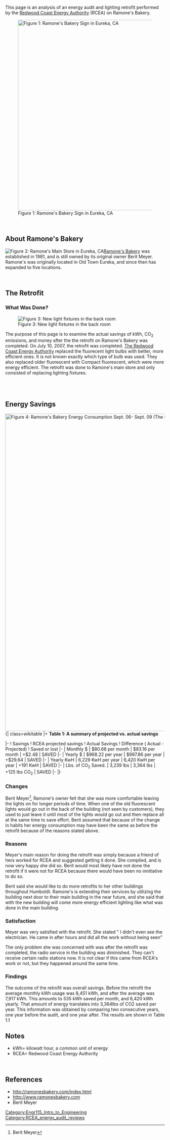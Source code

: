 This page is an analysis of an energy audit and lighting retrofit performed by the [http://www.redwoodenergy.org Redwood Coast Energy Authority] (RCEA) on Ramone's Bakery. 

[[Image:DSCN0945.jpg|thumb|right|600px|Figure 1: Ramone's Bakery Sign in Eureka, CA]] 

<br> 

== About Ramone's Bakery  ==

[[Image:DSCN0944.jpg|thumb|right|Figure 2: Ramone's Main Store in Eureka, CA]][http://www.ramonesbakery.com Ramone's Bakery] was established in 1981, and is still owned by its original owner Berit Meyer. Ramone's was originally located in Old Town Eureka, and since then has expanded to five locations. 

<br>

== The Retrofit ==  

=== What Was Done?  ===

[[Image:DSCN0947.jpg|thumb|left|Figure 3: New light fixtures in the back room]] 

The purpose of this page is to examine the actual savings of kWh, CO<sub>2</sub> emissions, and money after the the retrofit on Ramone's Bakery was completed.  On July 10, 2007, the retrofit was completed. [http://www.redwoodenergy.org The Redwood Coast Energy Authority] replaced the fluorecent light bulbs with better, more efficient ones.  It is not known exactly which type of bulb was used. They also replaced older fluorescent with Compact fluorescent, which were more energy efficient. The retrofit was done to Ramone's main store and only consisted of replacing lighting fixtures. 


<br>
<br>

== Energy Savings  ==
[[Image:Ramone's_Graph.jpg|thumb|center|1000px|Figure 4: Ramone's Bakery Energy Consumption Sept. 06- Sept. 09  (The kWh are unknown in the months July and August in Year one)]]
<br> 
{| class=wikitable
|+ '''Table 1: A summary of projected vs. actual savings'''

|-
! Savings
! RCEA projected savings
! Actual Savings
! Difference ( Actual - Projected)
! Saved or lost
|-
| Monthly $
| $80.68 per month
| $83.16 per month
| +$2.48
| SAVED
|-
| Yearly $
| $968.22 per year
| $997.86 per year
| +$29.64 
| SAVED
|-
| Yearly KwH
| 6,229 KwH per year
| 6,420 KwH per year
| +191 KwH
| SAVED
|-
| Lbs. of CO<sub>2</sub> Saved.
| 3,239 lbs 
| 3,364 lbs
| +125 lbs CO<sub>2</sub>
| SAVED
|-
|}
<br> 




=== Changes  ===

Berit Meyer<ref>Berit Meyer</ref>, Ramone's owner felt that she was more comfortable leaving the lights on for longer periods of time. When one of the old fluorescent lights would go out in the back of the building (not seen by customers), they used to just leave it until most of the lights would go out and then replace all at the same time to save effort. Berit assumed that because of the change in habits her energy consumption may have been the same as before the retrofit because of the reasons stated above. 

=== Reasons  ===

Meyer's main reason for doing the retrofit was simply because a friend of hers worked for RCEA and suggested getting it done. She complied, and is now very happy she did so. Berit would most likely have not done the retrofit if it were not for RCEA because there would have been no innitiative to do so.

Berit said she would like to do more retrofits to her other buildings throughout Humboldt. Ramone's is extending their services by utilizing the building next door to their main building in the near future, and she said that with the new building will come more energy efficient lighting like what was done in the main building. 

=== Satisfaction  ===
Meyer was very satisfied with the retrofit. She stated " I didn't even see the electrician. He came in after hours and did all the work without being seen" 

The only problem she was concerned with was after the retrofit was completed, the radio service in the building was diminished. They can't receive certain radio stations now. It is not clear if this came from RCEA's work or not, but they happened around the same time.<br> 

=== Findings  ===

The outcome of the retrofit was overall savings. Before the retrofit the average monthly kWh usage was 8,451 kWh, and after the average was 7,917 kWh. This amounts to 535 kWh saved per month, and 6,420 kWh yearly. That amount of energy translates into 3,364lbs of CO2 saved per year. This information was obtained by comparing two consecutive years, one year before the audit, and one year after. The results are shown in Table 1.1

==Notes==

*kWh= kilowatt hour, a common unit of energy<br> 
*RCEA= Redwood Coast Energy Authority

<br> 

== References   ==

<references /> 

*http://ramonesbakery.com/index.html 
*http://www.ramonesbakery.com 
*Berit Meyer

[[Category:Engr115_Intro_to_Engineering]] [[Category:RCEA_energy_audit_reviews]]